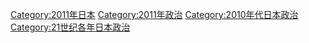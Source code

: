 [[Category:2011年日本|Category:2011年日本]]
[[Category:2011年政治|Category:2011年政治]]
[[Category:2010年代日本政治|Category:2010年代日本政治]]
[[Category:21世纪各年日本政治|Category:21世纪各年日本政治]]